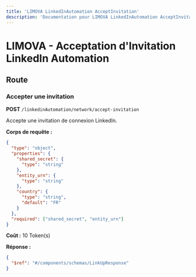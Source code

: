 ```yaml
---
title: 'LIMOVA LinkedInAutomation AcceptInvitation'
description: 'Documentation pour LIMOVA LinkedInAutomation AcceptInvitation'
---
```


# LIMOVA - Acceptation d'Invitation LinkedIn Automation

## Route

### Accepter une invitation
**POST** `/linkedinAutomation/network/accept-invitation`

Accepte une invitation de connexion LinkedIn.

**Corps de requête :**
```json
{
  "type": "object",
  "properties": {
    "shared_secret": {
      "type": "string"
    },
    "entity_urn": {
      "type": "string"
    },
    "country": {
      "type": "string",
      "default": "FR"
    }
  },
  "required": ["shared_secret", "entity_urn"]
}
```

**Coût :** 10 Token(s)

**Réponse :**
```json
{
  "$ref": "#/components/schemas/LinkUpResponse"
}
``` 
